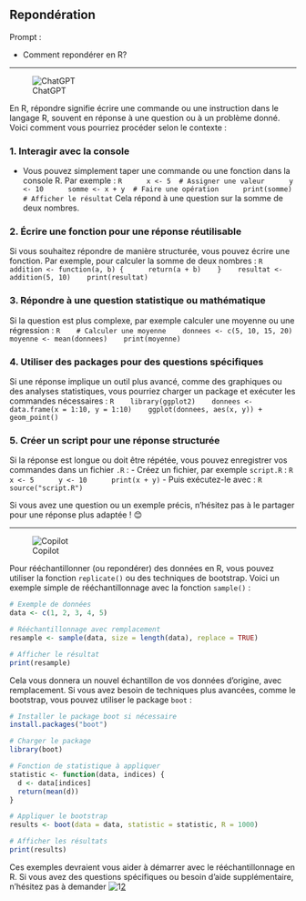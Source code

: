 ## Repondération

::: {.callout-note appearance="simple"}
Prompt : 

* Comment repondérer en R?


:::

----

![ChatGPT](../img/ChatGPT.PNG)

En R, répondre signifie écrire une commande ou une instruction dans le langage R, souvent en réponse à une question ou à un problème donné. Voici comment vous pourriez procéder selon le contexte :

### 1. **Interagir avec la console**
   - Vous pouvez simplement taper une commande ou une fonction dans la console R. Par exemple :
     ```R
     x <- 5  # Assigner une valeur
     y <- 10
     somme <- x + y  # Faire une opération
     print(somme)  # Afficher le résultat
     ```
   Cela répond à une question sur la somme de deux nombres.

### 2. **Écrire une fonction pour une réponse réutilisable**
   Si vous souhaitez répondre de manière structurée, vous pouvez écrire une fonction. Par exemple, pour calculer la somme de deux nombres :
   ```R
   addition <- function(a, b) {
     return(a + b)
   }
   resultat <- addition(5, 10)
   print(resultat)
   ```

### 3. **Répondre à une question statistique ou mathématique**
   Si la question est plus complexe, par exemple calculer une moyenne ou une régression :
   ```R
   # Calculer une moyenne
   donnees <- c(5, 10, 15, 20)
   moyenne <- mean(donnees)
   print(moyenne)
   ```

### 4. **Utiliser des packages pour des questions spécifiques**
   Si une réponse implique un outil plus avancé, comme des graphiques ou des analyses statistiques, vous pourriez charger un package et exécuter les commandes nécessaires :
   ```R
   library(ggplot2)
   donnees <- data.frame(x = 1:10, y = 1:10)
   ggplot(donnees, aes(x, y)) + geom_point()
   ```

### 5. **Créer un script pour une réponse structurée**
   Si la réponse est longue ou doit être répétée, vous pouvez enregistrer vos commandes dans un fichier `.R` :
   - Créez un fichier, par exemple `script.R` :
     ```R
     x <- 5
     y <- 10
     print(x + y)
     ```
   - Puis exécutez-le avec :
     ```R
     source("script.R")
     ```

Si vous avez une question ou un exemple précis, n'hésitez pas à le partager pour une réponse plus adaptée ! 😊

----

![Copilot](../img/copilot.PNG)

Pour rééchantillonner (ou repondérer) des données en R, vous pouvez utiliser la fonction `replicate()` ou des techniques de bootstrap. Voici un exemple simple de rééchantillonnage avec la fonction `sample()` :

```r
# Exemple de données
data <- c(1, 2, 3, 4, 5)

# Rééchantillonnage avec remplacement
resample <- sample(data, size = length(data), replace = TRUE)

# Afficher le résultat
print(resample)
```

Cela vous donnera un nouvel échantillon de vos données d'origine, avec remplacement. Si vous avez besoin de techniques plus avancées, comme le bootstrap, vous pouvez utiliser le package `boot` :

```r
# Installer le package boot si nécessaire
install.packages("boot")

# Charger le package
library(boot)

# Fonction de statistique à appliquer
statistic <- function(data, indices) {
  d <- data[indices]
  return(mean(d))
}

# Appliquer le bootstrap
results <- boot(data = data, statistic = statistic, R = 1000)

# Afficher les résultats
print(results)
```

Ces exemples devraient vous aider à démarrer avec le rééchantillonnage en R. Si vous avez des questions spécifiques ou besoin d'aide supplémentaire, n'hésitez pas à demander ![1](https://r.developpez.com/tutoriels/cours-complet-programmation-r/)[2](https://r.developpez.com/tutoriels/r/introduction/)